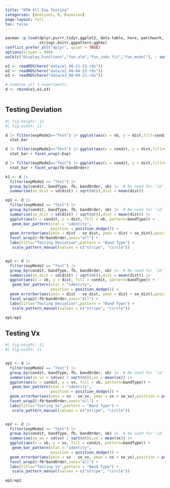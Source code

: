 ```yaml
---
title: "HTW All Exp Testing"
categories: [Analyses, R, Bayesian]
page-layout: full
toc: false
---
```




```r
pacman::p_load(dplyr,purrr,tidyr,ggplot2, data.table, here, patchwork, conflicted, 
               stringr,knitr,ggpattern,ggh4x)
conflict_prefer_all("dplyr", quiet = TRUE)
options(scipen = 999)
walk(c("Display_Functions","fun_alm","fun_indv_fit","fun_model"), ~ source(here::here(paste0("Functions/", .x, ".R"))))

e1 <- readRDS(here("data/e1_08-21-23.rds")) 
e2 <- readRDS(here("data/e2_08-04-23.rds")) 
e3 <- readRDS(here("data/e3_08-04-23.rds")) 

# combine all 3 experiments
d <- rbind(e1,e2,e3)



```


## Testing Deviation
```r
#| fig-height: 12
#| fig-width: 11

d |> filter(expMode2=="Test") |> ggplot(aes(x = vb, y = dist,fill=condit)) +
  stat_bar

d |> filter(expMode2=="Test") |> ggplot(aes(x = condit, y = dist,fill=vb)) +
  stat_bar + facet_wrap(~Exp)

d |> filter(expMode2=="Test") |> ggplot(aes(x = condit, y = dist,fill=vb)) +
  stat_bar + facet_wrap(fb~bandOrder)

k1 <- d |>
  filter(expMode2 == "Test") |>
  group_by(condit, bandType, fb, bandOrder, vb) |>  # No need for 'id' if not used later
  summarise(se_dist = sd(dist) / sqrt(n()),dist = mean(dist))

ep1 <- d |>
  filter(expMode2 == "Test") |>
  group_by(condit, bandType, fb, bandOrder, vb) |>  # No need for 'id' if not used later
  summarise(se_dist = sd(dist) / sqrt(n()),dist = mean(dist)) |>
  ggplot(aes(x = condit, y = dist, fill = vb, pattern=bandType)) +
   geom_bar_pattern(stat = "identity", 
                    position = position_dodge()) + 
  geom_errorbar(aes(ymin = dist - se_dist, ymax = dist + se_dist),position = position_dodge()) +
  facet_wrap2(~fb*bandOrder,axes="all") +
  labs(title="Testing Deviation",pattern = "Band Type") +
   scale_pattern_manual(values = c("stripe", "circle"))


ep2 <- d |>
  filter(expMode2 == "Test") |>
  group_by(condit, bandType, fb, bandOrder, vb) |>  # No need for 'id' if not used later
  summarise(se_dist = sd(dist) / sqrt(n()),dist = mean(dist)) |>
  ggplot(aes(x = vb, y = dist, fill = condit, pattern=bandType)) +
   geom_bar_pattern(stat = "identity", 
                    position = position_dodge()) + 
  geom_errorbar(aes(ymin = dist - se_dist, ymax = dist + se_dist),position = position_dodge()) +
  facet_wrap2(~fb*bandOrder,axes="all") +
  labs(title="Testing Deviation",pattern = "Band Type") +
   scale_pattern_manual(values = c("stripe", "circle"))

ep1/ep2

```


## Testing Vx
```r
#| fig-height: 12
#| fig-width: 11


ep1 <- d |>
  filter(expMode2 == "Test") |>
  group_by(condit, bandType, fb, bandOrder, vb) |>  # No need for 'id' if not used later
  summarise(se_vx = sd(vx) / sqrt(n()),vx = mean(vx)) |>
  ggplot(aes(x = condit, y = vx, fill = vb, pattern=bandType)) +
   geom_bar_pattern(stat = "identity", 
                    position = position_dodge()) + 
  geom_errorbar(aes(ymin = vx - se_vx, ymax = vx + se_vx),position = position_dodge()) +
  facet_wrap2(~fb*bandOrder,axes="all") +
  labs(title="Testing Vx",pattern = "Band Type") +
   scale_pattern_manual(values = c("stripe", "circle"))


ep2 <- d |>
  filter(expMode2 == "Test") |>
  group_by(condit, bandType, fb, bandOrder, vb) |>  # No need for 'id' if not used later
  summarise(se_vx = sd(vx) / sqrt(n()),vx = mean(vx)) |>
  ggplot(aes(x = vb, y = vx, fill = condit, pattern=bandType)) +
   geom_bar_pattern(stat = "identity", 
                    position = position_dodge()) + 
  geom_errorbar(aes(ymin = vx - se_vx, ymax = vx + se_vx),position = position_dodge()) +
  facet_wrap2(~fb*bandOrder,axes="all") +
  labs(title="Testing Vx",pattern = "Band Type") +
   scale_pattern_manual(values = c("stripe", "circle"))

ep1/ep2

```